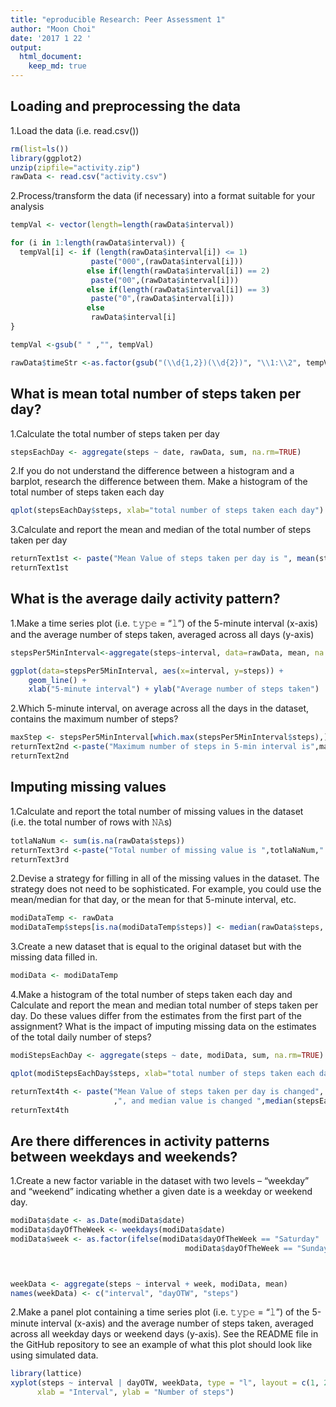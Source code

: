 ```yaml
---
title: "eproducible Research: Peer Assessment 1"
author: "Moon Choi"
date: '2017 1 22 '
output:
  html_document:
    keep_md: true
---
```


## Loading and preprocessing the data
1.Load the data (i.e. read.csv())
```r
rm(list=ls())
library(ggplot2)
unzip(zipfile="activity.zip")
rawData <- read.csv("activity.csv")
```
2.Process/transform the data (if necessary) into a format suitable for your analysis
```r
tempVal <- vector(length=length(rawData$interval))

for (i in 1:length(rawData$interval)) {
  tempVal[i] <- if (length(rawData$interval[i]) <= 1)
                  paste("000",(rawData$interval[i]))
                 else if(length(rawData$interval[i]) == 2)
                  paste("00",(rawData$interval[i]))
                 else if(length(rawData$interval[i]) == 3)
                  paste("0",(rawData$interval[i]))
                 else
                  rawData$interval[i]
}

tempVal <-gsub(" " ,"", tempVal)

rawData$timeStr <-as.factor(gsub("(\\d{1,2})(\\d{2})", "\\1:\\2", tempVal))
```


## What is mean total number of steps taken per day?
1.Calculate the total number of steps taken per day
```r
stepsEachDay <- aggregate(steps ~ date, rawData, sum, na.rm=TRUE)
```
2.If you do not understand the difference between a histogram and a barplot, research the difference between them. Make a histogram of the total number of steps taken each day
```r
qplot(stepsEachDay$steps, xlab="total number of steps taken each day")
```
3.Calculate and report the mean and median of the total number of steps taken per day
```r
returnText1st <- paste("Mean Value of steps taken per day is ", mean(stepsEachDay$steps, na.rm=TRUE) ,", and median value is ",median(stepsEachDay$steps, na.rm=TRUE),".")
returnText1st
```

## What is the average daily activity pattern?
1.Make a time series plot (i.e. 𝚝𝚢𝚙𝚎 = "𝚕") of the 5-minute interval (x-axis) and the average number of steps taken, averaged across all days (y-axis)
```r

stepsPer5MinInterval<-aggregate(steps~interval, data=rawData, mean, na.rm=TRUE)

ggplot(data=stepsPer5MinInterval, aes(x=interval, y=steps)) +
    geom_line() +
    xlab("5-minute interval") + ylab("Average number of steps taken") 
```

2.Which 5-minute interval, on average across all the days in the dataset, contains the maximum number of steps?
```r
maxStep <- stepsPer5MinInterval[which.max(stepsPer5MinInterval$steps),]$interval
returnText2nd <-paste("Maximum number of steps in 5-min interval is",maxStep,".")
returnText2nd
```

## Imputing missing values
1.Calculate and report the total number of missing values in the dataset (i.e. the total number of rows with 𝙽𝙰s)
```r
totlaNaNum <- sum(is.na(rawData$steps))
returnText3rd <-paste("Total number of missing value is ",totlaNaNum,".")
returnText3rd
```
2.Devise a strategy for filling in all of the missing values in the dataset. The strategy does not need to be sophisticated. For example, you could use the mean/median for that day, or the mean for that 5-minute interval, etc.
```r
modiDataTemp <- rawData
modiDataTemp$steps[is.na(modiDataTemp$steps)] <- median(rawData$steps, na.rm=TRUE)
```
3.Create a new dataset that is equal to the original dataset but with the missing data filled in.
```r
modiData <- modiDataTemp
```
4.Make a histogram of the total number of steps taken each day and Calculate and report the mean and median total number of steps taken per day. Do these values differ from the estimates from the first part of the assignment? What is the impact of imputing missing data on the estimates of the total daily number of steps?
```r
modiStepsEachDay <- aggregate(steps ~ date, modiData, sum, na.rm=TRUE)

qplot(modiStepsEachDay$steps, xlab="total number of steps taken each day")

returnText4th <- paste("Mean Value of steps taken per day is changed", mean(stepsEachDay$steps, na.rm=TRUE) ,"to", mean(modiStepsEachDay$steps, na.rm=TRUE)
                       ,", and median value is changed ",median(stepsEachDay$steps, na.rm=TRUE),"to",median(modiStepsEachDay$steps, na.rm=TRUE),".")
returnText4th
```

## Are there differences in activity patterns between weekdays and weekends?
1.Create a new factor variable in the dataset with two levels – “weekday” and “weekend” indicating whether a given date is a weekday or weekend day.
```r
modiData$date <- as.Date(modiData$date)
modiData$dayOfTheWeek <- weekdays(modiData$date)
modiData$week <- as.factor(ifelse(modiData$dayOfTheWeek == "Saturday" |
                                       modiData$dayOfTheWeek == "Sunday", "weekend", "weekday"))



weekData <- aggregate(steps ~ interval + week, modiData, mean)
names(weekData) <- c("interval", "dayOTW", "steps")
```
2.Make a panel plot containing a time series plot (i.e. 𝚝𝚢𝚙𝚎 = "𝚕") of the 5-minute interval (x-axis) and the average number of steps taken, averaged across all weekday days or weekend days (y-axis). See the README file in the GitHub repository to see an example of what this plot should look like using simulated data.
```r
library(lattice)
xyplot(steps ~ interval | dayOTW, weekData, type = "l", layout = c(1, 2), 
      xlab = "Interval", ylab = "Number of steps")
```
